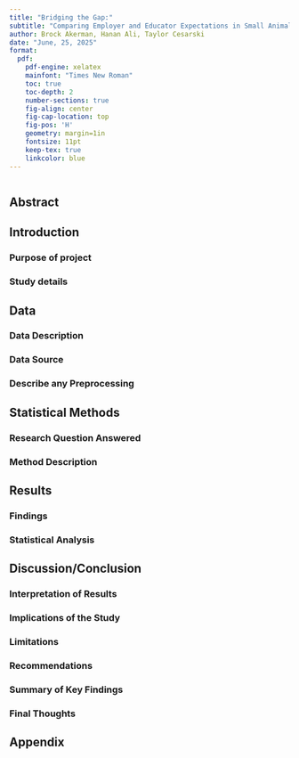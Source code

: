 ```yaml
---
title: "Bridging the Gap:"
subtitle: "Comparing Employer and Educator Expectations in Small Animal Dentistry"
author: Brock Akerman, Hanan Ali, Taylor Cesarski
date: "June, 25, 2025"
format:
  pdf:
    pdf-engine: xelatex
    mainfont: "Times New Roman"
    toc: true
    toc-depth: 2
    number-sections: true
    fig-align: center
    fig-cap-location: top
    fig-pos: 'H'
    geometry: margin=1in
    fontsize: 11pt
    keep-tex: true
    linkcolor: blue
---
```

```r
```


## Abstract

## Introduction

### Purpose of project
### Study details


## Data
### Data Description
### Data Source
### Describe any Preprocessing

## Statistical Methods
### Research Question Answered
### Method Description

## Results
### Findings
### Statistical Analysis

## Discussion/Conclusion
### Interpretation of Results
### Implications of the Study
### Limitations
### Recommendations
### Summary of Key Findings
### Final Thoughts

## Appendix